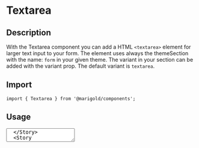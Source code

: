 
<Meta title="Components/Form/Textarea" />

# Textarea

## Description

With the Textarea component you can add a HTML `<textarea>` element for larger text input to your form.
The element uses always the themeSection with the name: `form` in your given theme. The variant in your section can be added with the variant prop. The default variant is `textarea`.

## Import

```tsx
import { Textarea } from '@marigold/components';
```

## Usage

<Preview>
  <Story name="Textarea">
    <Textarea placeholder="Placeholder" />
  </Story>
  <Story name="Textarea disabled">
    <Textarea placeholder="Placeholder disabled" disabled />
  </Story>
</Preview>

